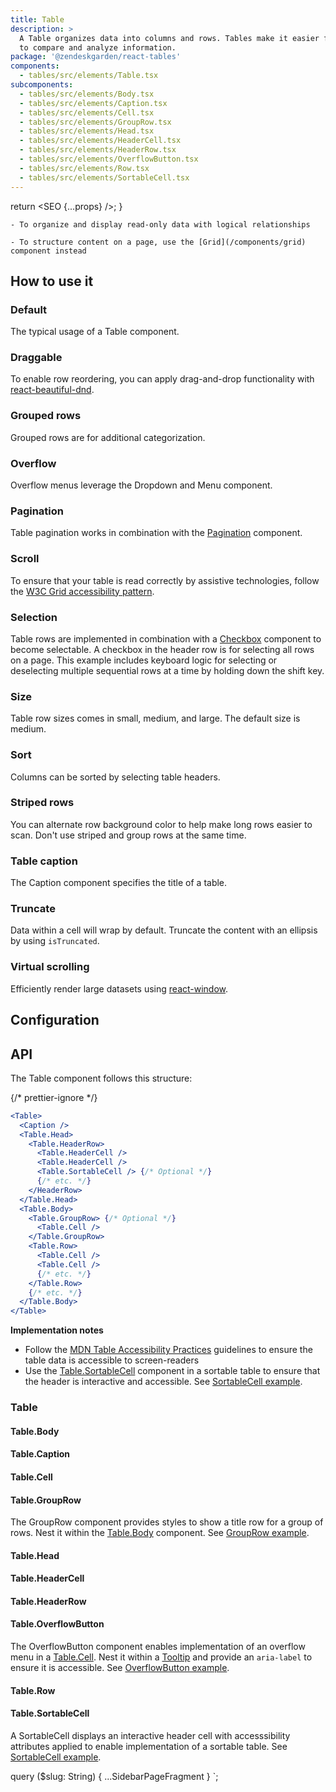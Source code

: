 ```yaml
---
title: Table
description: >
  A Table organizes data into columns and rows. Tables make it easier for users
  to compare and analyze information.
package: '@zendeskgarden/react-tables'
components:
  - tables/src/elements/Table.tsx
subcomponents:
  - tables/src/elements/Body.tsx
  - tables/src/elements/Caption.tsx
  - tables/src/elements/Cell.tsx
  - tables/src/elements/GroupRow.tsx
  - tables/src/elements/Head.tsx
  - tables/src/elements/HeaderCell.tsx
  - tables/src/elements/HeaderRow.tsx
  - tables/src/elements/OverflowButton.tsx
  - tables/src/elements/Row.tsx
  - tables/src/elements/SortableCell.tsx
---
```



  return <SEO {...props} />;
}

<Usage>
  <Use>

    - To organize and display read-only data with logical relationships

  </Use>
  <Misuse>

    - To structure content on a page, use the [Grid](/components/grid) component instead

  </Misuse>
</Usage>

## How to use it

### Default

The typical usage of a Table component.


<CodeExample code={DefaultCode}>
  <Default />
</CodeExample>

### Draggable

To enable row reordering, you can apply drag-and-drop functionality with [react-beautiful-dnd](https://github.com/atlassian/react-beautiful-dnd).


<CodeExample code={TableDraggableCode}>
  <TableDraggable />
</CodeExample>

### Grouped rows

Grouped rows are for additional categorization.


<CodeExample code={GroupedRowsCode}>
  <GroupedRows />
</CodeExample>

### Overflow

Overflow menus leverage the Dropdown and Menu component.


<CodeExample code={OverflowCode}>
  <Overflow />
</CodeExample>

### Pagination

Table pagination works in combination with the [Pagination](/components/pagination) component.


<CodeExample code={PaginationCode}>
  <Pagination />
</CodeExample>

### Scroll

To ensure that your table is read correctly by assistive technologies, follow the
[W3C Grid accessibility
pattern](https://www.w3.org/TR/wai-aria-practices-1.1/examples/grid/dataGrids.html).


<CodeExample code={ScrollCode}>
  <Scroll />
</CodeExample>

### Selection

Table rows are implemented in combination with a
[Checkbox](/components/checkbox) component to become selectable. A checkbox in
the header row is for selecting all rows on a page. This example includes
keyboard logic for selecting or deselecting multiple sequential rows at a time
by holding down the shift key.


<CodeExample code={SelectRowsCode}>
  <SelectRows />
</CodeExample>

### Size

Table row sizes comes in small, medium, and large. The default size is medium.


<CodeExample code={SizeCode}>
  <Size />
</CodeExample>

### Sort

Columns can be sorted by selecting table headers.


<CodeExample code={SortCode}>
  <Sort />
</CodeExample>

### Striped rows

You can alternate row background color to help make long rows easier to scan.
Don't use striped and group rows at the same time.


<CodeExample code={StripedRowsCode}>
  <StripedRows />
</CodeExample>

### Table caption

The Caption component specifies the title of a table.


<CodeExample code={CaptionCode}>
  <Caption />
</CodeExample>

### Truncate

Data within a cell will wrap by default. Truncate the content with an ellipsis by using `isTruncated`.


<CodeExample code={TruncateCode}>
  <Truncate />
</CodeExample>

### Virtual scrolling

Efficiently render large datasets using [react-window](https://react-window.now.sh/#/examples/list/fixed-size).


<CodeExample code={TableVirtualizedCode}>
  <TableVirtualized />
</CodeExample>

## Configuration

<Configuration reactPackage={props.data.mdx.package} components={props.data.mdx.components} />

## API

The Table component follows this structure:

{/* prettier-ignore */}
```jsx
<Table>
  <Caption />
  <Table.Head>
    <Table.HeaderRow>
      <Table.HeaderCell />
      <Table.HeaderCell />
      <Table.SortableCell /> {/* Optional */}
      {/* etc. */}
    </HeaderRow>
  </Table.Head>
  <Table.Body>
    <Table.GroupRow> {/* Optional */}
      <Table.Cell />
    </Table.GroupRow>
    <Table.Row>
      <Table.Cell />
      <Table.Cell />
      {/* etc. */}
    </Table.Row>
    {/* etc. */}
  </Table.Body>
</Table>
```

**Implementation notes**

- Follow the [MDN Table Accessibility
  Practices](https://developer.mozilla.org/en-US/docs/Learn/HTML/Tables/Advanced#Tables_for_visually_impaired_users)
  guidelines to ensure the table data is accessible to screen-readers
- Use the [Table.SortableCell](#tablesortablecell) component in a sortable table to ensure
  that the header is interactive and accessible. See [SortableCell
  example](#sort).

### Table

<Component components={props.data.mdx.components} componentName="table" />

<PropSheet components={props.data.mdx.components} componentName="table" />

#### Table.Body

<Component components={props.data.mdx.subcomponents} componentName="table.body" />

<PropSheet components={props.data.mdx.subcomponents} componentName="table.body" />

#### Table.Caption

<Component components={props.data.mdx.subcomponents} componentName="table.caption" />

<PropSheet components={props.data.mdx.subcomponents} componentName="table.caption" />

#### Table.Cell

<Component components={props.data.mdx.subcomponents} componentName="table.cell" />

<PropSheet components={props.data.mdx.subcomponents} componentName="table.cell" />

#### Table.GroupRow

<Component components={props.data.mdx.subcomponents} componentName="table.groupRow" />

The GroupRow component provides styles to show a title row for a group of rows. Nest it within the
[Table.Body](#tablebody) component. See [GroupRow example](#grouped-rows).

<PropSheet components={props.data.mdx.subcomponents} componentName="table.groupRow" />

#### Table.Head

<Component components={props.data.mdx.subcomponents} componentName="table.head" />

<PropSheet components={props.data.mdx.subcomponents} componentName="table.head" />

#### Table.HeaderCell

<Component components={props.data.mdx.subcomponents} componentName="table.headerCell" />

<PropSheet components={props.data.mdx.subcomponents} componentName="table.headerCell" />

#### Table.HeaderRow

<Component components={props.data.mdx.subcomponents} componentName="table.headerRow" />

<PropSheet components={props.data.mdx.subcomponents} componentName="table.headerRow" />

#### Table.OverflowButton

<Component components={props.data.mdx.subcomponents} componentName="table.overflowButton" />

The OverflowButton component enables implementation of an overflow menu in a [Table.Cell](#tablecell). Nest it
within a [Tooltip](/components/tooltip) and provide an `aria-label` to ensure it is accessible. See [OverflowButton example](#overflow).

<PropSheet components={props.data.mdx.subcomponents} componentName="table.overflowButton" />

#### Table.Row

<Component components={props.data.mdx.subcomponents} componentName="table.row" />

<PropSheet components={props.data.mdx.subcomponents} componentName="table.row" />

#### Table.SortableCell

<Component components={props.data.mdx.subcomponents} componentName="table.sortableCell" />

A SortableCell displays an interactive header cell with accesssibility attributes applied to enable
implementation of a sortable table. See [SortableCell example](#sort).

<PropSheet components={props.data.mdx.subcomponents} componentName="table.sortableCell" />


  query ($slug: String) {
    ...SidebarPageFragment
  }
`;
